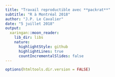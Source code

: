 ```yaml
---
title: "Travail reproductible avec **packrat**"
subtitle: "R à Montréal 2018"
author: "J.P. Le Cavalier"
date: "5 juillet 2018"
output:
  xaringan::moon_reader:
    lib_dir: libs
    nature:
      highlightStyle: github
      highlightLines: true
      countIncrementalSlides: false
---
```


```r
options(htmltools.dir.version = FALSE)
```
